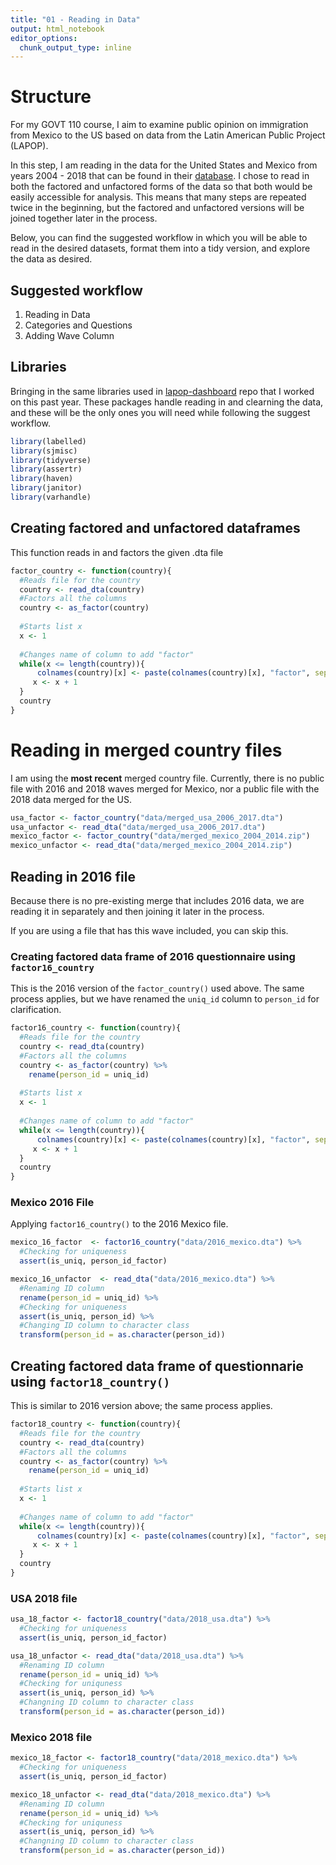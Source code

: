 ```yaml
---
title: "01 - Reading in Data"
output: html_notebook
editor_options: 
  chunk_output_type: inline
---
```


# Structure
For my GOVT 110 course, I aim to examine public opinion on immigration from Mexico to the US based on data from the Latin American Public Project (LAPOP). 

In this step, I am reading in the data for the United States and Mexico from years 2004 - 2018 that can be found in their [database](http://datasets.americasbarometer.org/database/index.php?freeUser=true). I chose to read in both the factored and unfactored forms of the data so that both would be easily accessible for analysis. This means that many steps are repeated twice in the beginning, but the factored and unfactored versions will be joined together later in the process.

Below, you can find the suggested workflow in which you will be able to read in the desired datasets, format them into a tidy version, and explore the data as desired.

## Suggested workflow
1. Reading in Data
2. Categories and Questions
3. Adding Wave Column

## Libraries
Bringing in the same libraries used in [lapop-dashboard](https://github.com/vanderbilt-data-science/lapop-dashboard) repo that I worked on this past year. These packages handle reading in and clearning the data, and these will be the only ones you will need while following the suggest workflow.
```r
library(labelled)
library(sjmisc)
library(tidyverse)
library(assertr)
library(haven)
library(janitor)
library(varhandle)
```

## Creating factored and unfactored dataframes
This function reads in and factors the given .dta file
```r
factor_country <- function(country){
  #Reads file for the country
  country <- read_dta(country)
  #Factors all the columns
  country <- as_factor(country)
  
  #Starts list x
  x <- 1
  
  #Changes name of column to add "factor"
  while(x <= length(country)){
      colnames(country)[x] <- paste(colnames(country)[x], "factor", sep = "_")
     x <- x + 1
  }
  country
}
```

# Reading in merged country files
I am using the **most recent** merged country file. Currently, there is no public file with 2016 and 2018 waves merged for Mexico, nor a public file with the 2018 data merged for the US.
```r
usa_factor <- factor_country("data/merged_usa_2006_2017.dta")
usa_unfactor <- read_dta("data/merged_usa_2006_2017.dta")
mexico_factor <- factor_country("data/merged_mexico_2004_2014.zip")
mexico_unfactor <- read_dta("data/merged_mexico_2004_2014.zip")
```

## Reading in 2016 file
Because there is no pre-existing merge that includes 2016 data, we are reading it in separately and then joining it later in the process.

If you are using a file that has this wave included, you can skip this.

### Creating factored data frame of 2016 questionnaire using `factor16_country`
This is the 2016 version of the `factor_country()` used above. The same process applies, but we have renamed the `uniq_id` column to `person_id` for clarification.
```r
factor16_country <- function(country){
  #Reads file for the country
  country <- read_dta(country)
  #Factors all the columns
  country <- as_factor(country) %>% 
    rename(person_id = uniq_id)
  
  #Starts list x
  x <- 1
  
  #Changes name of column to add "factor"
  while(x <= length(country)){
      colnames(country)[x] <- paste(colnames(country)[x], "factor", sep = "_")
     x <- x + 1
  }
  country
}
```


### Mexico 2016 File
Applying `factor16_country()` to the 2016 Mexico file.
```r
mexico_16_factor  <- factor16_country("data/2016_mexico.dta") %>% 
  #Checking for uniqueness
  assert(is_uniq, person_id_factor)

mexico_16_unfactor  <- read_dta("data/2016_mexico.dta") %>% 
  #Renaming ID column
  rename(person_id = uniq_id) %>% 
  #Checking for uniqueness
  assert(is_uniq, person_id) %>% 
  #Changing ID column to character class
  transform(person_id = as.character(person_id))
```

## Creating factored data frame of questionnarie using `factor18_country()`
This is similar to 2016 version above; the same process applies.
```r
factor18_country <- function(country){
  #Reads file for the country
  country <- read_dta(country)
  #Factors all the columns
  country <- as_factor(country) %>% 
    rename(person_id = uniq_id)
  
  #Starts list x
  x <- 1
  
  #Changes name of column to add "factor"
  while(x <= length(country)){
      colnames(country)[x] <- paste(colnames(country)[x], "factor", sep = "_")
     x <- x + 1
  }
  country
}
```

### USA 2018 file
```r
usa_18_factor <- factor18_country("data/2018_usa.dta") %>% 
  #Checking for uniqueness
  assert(is_uniq, person_id_factor)

usa_18_unfactor <- read_dta("data/2018_usa.dta") %>%
  #Renaming ID column
  rename(person_id = uniq_id) %>% 
  #Checking for uniquness
  assert(is_uniq, person_id) %>% 
  #Changning ID column to character class
  transform(person_id = as.character(person_id))
```

### Mexico 2018 file
```r
mexico_18_factor <- factor18_country("data/2018_mexico.dta") %>% 
  #Checking for uniqueness
  assert(is_uniq, person_id_factor)

mexico_18_unfactor <- read_dta("data/2018_mexico.dta") %>%
  #Renaming ID column
  rename(person_id = uniq_id) %>% 
  #Checking for uniquness
  assert(is_uniq, person_id) %>% 
  #Changning ID column to character class
  transform(person_id = as.character(person_id))
```

